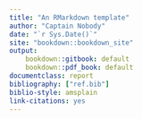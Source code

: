 ```yaml
---
title: "An RMarkdown template"
author: "Captain Nobody"
date: "`r Sys.Date()`"
site: "bookdown::bookdown_site"
output:
    bookdown::gitbook: default
    bookdown::pdf_book: default
documentclass: report
bibliography: ["ref.bib"]
biblio-style: amsplain
link-citations: yes
---
```

